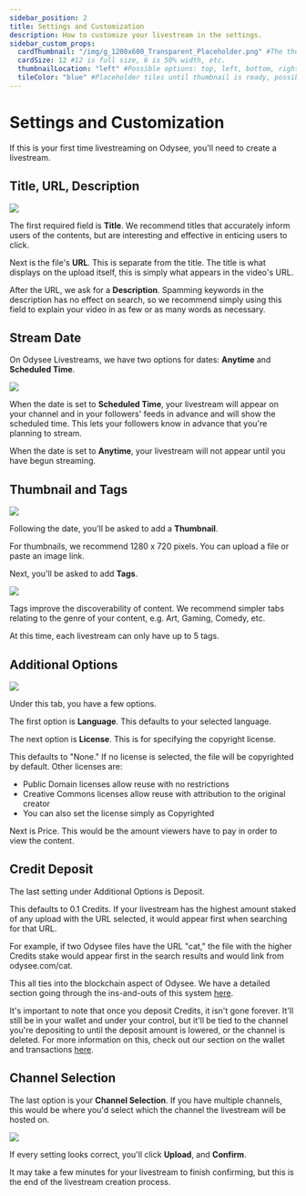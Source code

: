 ---
sidebar_position: 2
title: Settings and Customization
description: How to customize your livestream in the settings.
sidebar_custom_props:
  cardThumbnail: "/img/g_1200x600_Transparent_Placeholder.png" #The thumbnail on the category card.
  cardSize: 12 #12 is full size, 6 is 50% width, etc.
  thumbnailLocation: "left" #Possible options: top, left, bottom, right, none
  tileColor: "blue" #Placeholder tiles until thumbnail is ready, possible options: blue, cream, darkpurple, lightpurple, mauve, orange, pink, none
---

# Settings and Customization

If this is your first time livestreaming on Odysee, you'll need to create a livestream.

## Title, URL, Description

![](/img/en/category-uploading4.png)

The first required field is **Title**. We recommend titles that accurately inform users of the contents, but are interesting and effective in enticing users to click.

Next is the file's **URL**. This is separate from the title. The title is what displays on the upload itself, this is simply what appears in the video's URL.

After the URL, we ask for a **Description**. Spamming keywords in the description has no effect on search, so we recommend simply using this field to explain your video in as few or as many words as necessary.

## Stream Date

On Odysee Livestreams, we have two options for dates: **Anytime** and **Scheduled Time**.

![](/img/en/category-livestreaming3.png)

When the date is set to **Scheduled Time**, your livestream will appear on your channel and in your followers' feeds in advance and will show the scheduled time. This lets your followers know in advance that you're planning to stream.

When the date is set to **Anytime**, your livestream will not appear until you have begun streaming.

## Thumbnail and Tags

![](/img/en/category-uploading5.png)

Following the date, you'll be asked to add a **Thumbnail**.

For thumbnails, we recommend 1280 x 720 pixels. You can upload a file or paste an image link.

Next, you'll be asked to add **Tags**.

![](/img/en/category-uploading6.png)

Tags improve the discoverability of content. We recommend simpler tabs relating to the genre of your content, e.g. Art, Gaming, Comedy, etc.

At this time, each livestream can only have up to 5 tags.

## Additional Options

![](/img/en/category-uploading7.png)

Under this tab, you have a few options.

The first option is **Language**. This defaults to your selected language.

The next option is **License**. This is for specifying the copyright license.

This defaults to "None." If no license is selected, the file will be copyrighted by default. Other licenses are:

- Public Domain licenses allow reuse with no restrictions
- Creative Commons licenses allow reuse with attribution to the original creator
- You can also set the license simply as Copyrighted

Next is Price. This would be the amount viewers have to pay in order to view the content.

## Credit Deposit
The last setting under Additional Options is Deposit.

This defaults to 0.1 Credits. If your livestream has the highest amount staked of any upload with the URL selected, it would appear first when searching for that URL.

For example, if two Odysee files have the URL "cat," the file with the higher Credits stake would appear first in the search results and would link from odysee.com/cat.

This all ties into the blockchain aspect of Odysee. We have a detailed section going through the ins-and-outs of this system [here](https://help.odysee.tv/category-blockchain/category-staking/naming).

It's important to note that once you deposit Credits, it isn't gone forever. It'll still be in your wallet and under your control, but it'll be tied to the channel you're depositing to until the deposit amount is lowered, or the channel is deleted. For more information on this, check out our section on the wallet and transactions [here](https://help.odysee.tv/category-wallet/).

## Channel Selection

The last option is your **Channel Selection**. If you have multiple channels, this would be where you'd select which the channel the livestream will be hosted on.

![](/img/en/category-uploading8.png)

If every setting looks correct, you'll click **Upload**, and **Confirm**.

It may take a few minutes for your livestream to finish confirming, but this is the end of the livestream creation process.
